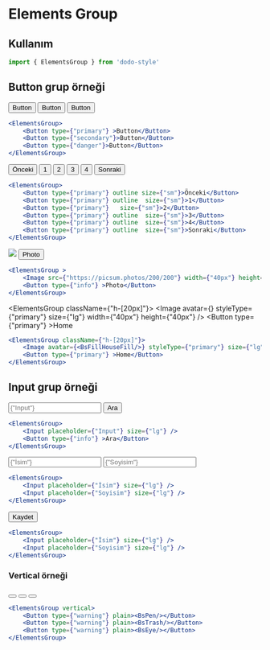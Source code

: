 
<Meta title="Veri Gösterimi/ElementsGroup" />

# Elements Group
## Kullanım
```jsx
import { ElementsGroup } from 'dodo-style'
```

## Button grup örneği

<ElementsGroup>
    <Button type={"primary"} >Button</Button>
    <Button type={"secondary"}>Button</Button>
    <Button type={"danger"}>Button</Button>
</ElementsGroup>

```jsx
<ElementsGroup>
    <Button type={"primary"} >Button</Button>
    <Button type={"secondary"}>Button</Button>
    <Button type={"danger"}>Button</Button>
</ElementsGroup>
```

<ElementsGroup>
    <Button type={"primary"} outline size={"sm"}>Önceki</Button>
    <Button type={"primary"} outline  size={"sm"}>1</Button>
    <Button type={"primary"}   size={"sm"}>2</Button>
    <Button type={"primary"} outline  size={"sm"}>3</Button>
    <Button type={"primary"} outline  size={"sm"}>4</Button>
    <Button type={"primary"} outline  size={"sm"}>Sonraki</Button>
</ElementsGroup>

```jsx
<ElementsGroup>
    <Button type={"primary"} outline size={"sm"}>Önceki</Button>
    <Button type={"primary"} outline  size={"sm"}>1</Button>
    <Button type={"primary"}   size={"sm"}>2</Button>
    <Button type={"primary"} outline  size={"sm"}>3</Button>
    <Button type={"primary"} outline  size={"sm"}>4</Button>
    <Button type={"primary"} outline  size={"sm"}>Sonraki</Button>
</ElementsGroup>
```

<ElementsGroup >
    <Image src={"https://picsum.photos/200/200"} width={"40px"} height={"40px"} />
    <Button type={"info"} >Photo</Button>
</ElementsGroup>

```jsx
<ElementsGroup >
    <Image src={"https://picsum.photos/200/200"} width={"40px"} height={"40px"} />
    <Button type={"info"} >Photo</Button>
</ElementsGroup>
```

<ElementsGroup className={"h-[20px]"}>
    <Image avatar={<BsFillHouseFill/>} styleType={"primary"} size={"lg"} width={"40px"} height={"40px"} />
    <Button type={"primary"} >Home</Button>
</ElementsGroup>

```jsx
<ElementsGroup className={"h-[20px]"}>
    <Image avatar={<BsFillHouseFill/>} styleType={"primary"} size={"lg"} width={"40px"} height={"40px"} />
    <Button type={"primary"} >Home</Button>
</ElementsGroup>
```

## Input grup örneği

<ElementsGroup>
    <Input placeholder={"Input"} size={"lg"} />
    <Button type={"info"} >Ara</Button>
</ElementsGroup>

```jsx
<ElementsGroup>
    <Input placeholder={"Input"} size={"lg"} />
    <Button type={"info"} >Ara</Button>
</ElementsGroup>
```

<ElementsGroup>
    <Input placeholder={"İsim"} size={"lg"} />
    <Input placeholder={"Soyisim"} size={"lg"} />
</ElementsGroup>

```jsx
<ElementsGroup>
    <Input placeholder={"İsim"} size={"lg"} />
    <Input placeholder={"Soyisim"} size={"lg"} />
</ElementsGroup>
```

<ElementsGroup>
    <SelectBox />
    <Button type={"success"} >Kaydet</Button>
</ElementsGroup>

```jsx
<ElementsGroup>
    <Input placeholder={"İsim"} size={"lg"} />
    <Input placeholder={"Soyisim"} size={"lg"} />
</ElementsGroup>
```

### Vertical örneği
<ElementsGroup vertical>
    <Button type={"warning"} plain><BsPen/></Button>
    <Button type={"warning"} plain><BsTrash/></Button>
    <Button type={"warning"} plain><BsEye/></Button>
</ElementsGroup>

```jsx
<ElementsGroup vertical>
    <Button type={"warning"} plain><BsPen/></Button>
    <Button type={"warning"} plain><BsTrash/></Button>
    <Button type={"warning"} plain><BsEye/></Button>
</ElementsGroup>
```

<ArgsTable of={ElementsGroup} />
